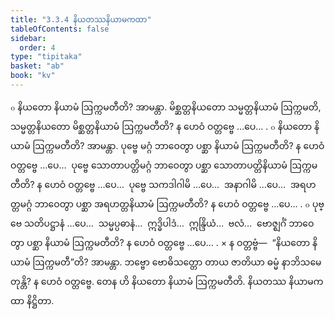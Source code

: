 ```yaml
---
title: "3.3.4 နိယတဿနိယာမကထာ"
tableOfContents: false
sidebar:
  order: 4
type: "tipitaka"
basket: "ab"
book: "kv"
---
```



<DynamicBreadcrumb />

<Division number="663" book="kv" e="ch" v="32" p="348">

<Paragraph number="2157" book="kv">
๐ နိယတော နိယာမံ ဩက္ကမတီတိ? အာမန္တာ. မိစ္ဆတ္တနိယတော သမ္မတ္တနိယာမံ ဩက္ကမတိ, သမ္မတ္တနိယတော မိစ္ဆတ္တနိယာမံ ဩက္ကမတီတိ? န ဟေဝံ ဝတ္တဗ္ဗေ …ပေ… .
</Paragraph>

<Paragraph number="2158" book="kv">
๐ နိယတော နိယာမံ ဩက္ကမတီတိ? အာမန္တာ. ပုဗ္ဗေ မဂ္ဂံ ဘာဝေတွာ ပစ္ဆာ နိယာမံ ဩက္ကမတီတိ? န ဟေဝံ ဝတ္တဗ္ဗေ …ပေ…  ပုဗ္ဗေ သောတာပတ္တိမဂ္ဂံ ဘာဝေတွာ ပစ္ဆာ သောတာပတ္တိနိယာမံ ဩက္ကမတီတိ? န ဟေဝံ ဝတ္တဗ္ဗေ …ပေ…  ပုဗ္ဗေ သကဒါဂါမိ …ပေ…  အနာဂါမိ …ပေ…  အရဟတ္တမဂ္ဂံ ဘာဝေတွာ ပစ္ဆာ အရဟတ္တနိယာမံ ဩက္ကမတီတိ? န ဟေဝံ ဝတ္တဗ္ဗေ …ပေ… .
</Paragraph>

<Paragraph number="2159" book="kv">
๐ ပုဗ္ဗေ သတိပဋ္ဌာနံ …ပေ…  သမ္မပ္ပဓာနံ…  ဣဒ္ဓိပါဒံ…  ဣန္ဒြိယံ…  ဗလံ…  ဗောဇ္ဈင်္ဂံ ဘာဝေတွာ ပစ္ဆာ နိယာမံ ဩက္ကမတီတိ? န ဟေဝံ ဝတ္တဗ္ဗေ …ပေ… .
</Paragraph>

</Division>
<Division number="664" book="kv" e="ch" v="32" p="348">

<Paragraph number="2160" book="kv">
× န ဝတ္တဗ္ဗံ—  “နိယတော နိယာမံ ဩက္ကမတီ”တိ? အာမန္တာ. ဘဗ္ဗော ဗောဓိသတ္တော တာယ ဇာတိယာ ဓမ္မံ နာဘိသမေတုန္တိ? န ဟေဝံ ဝတ္တဗ္ဗေ. တေန ဟိ နိယတော နိယာမံ ဩက္ကမတီတိ.

</Paragraph>
</Division>

<Paragraph number="2161" type="center" book="kv">
နိယတဿ နိယာမကထာ နိဋ္ဌိတာ.
</Paragraph>